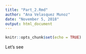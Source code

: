 ```yaml
---
title: "Part_2.Rmd"
author: "Ana Velasquez Munoz"
date: "November 5, 2018"
output: html_document
---
```


```r
knitr::opts_chunk$set(echo = TRUE)
```

Let's see
```r

```


